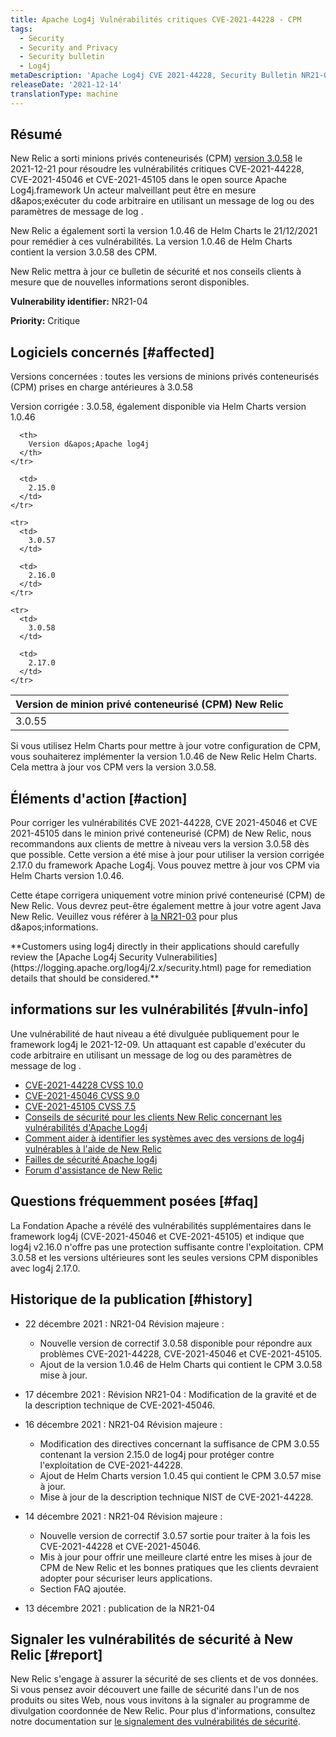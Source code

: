 ```yaml
---
title: Apache Log4j Vulnérabilités critiques CVE-2021-44228 - CPM
tags:
  - Security
  - Security and Privacy
  - Security bulletin
  - Log4j
metaDescription: 'Apache Log4j CVE 2021-44228, Security Bulletin NR21-04 (Containerized Private Minions)'
releaseDate: '2021-12-14'
translationType: machine
---
```


## Résumé

New Relic a sorti minions privés conteneurisés (CPM) [version 3.0.58](/docs/release-notes/synthetics-release-notes/containerized-private-minions-release-notes/containerized-private-minion-cpm-3058/) le 2021-12-21 pour résoudre les vulnérabilités critiques CVE-2021-44228, CVE-2021-45046 et CVE-2021-45105 dans le open source Apache Log4j.framework Un acteur malveillant peut être en mesure d&amp;apos;exécuter du code arbitraire en utilisant un message de log ou des paramètres de message de log .

New Relic a également sorti la version 1.0.46 de Helm Charts le 21/12/2021 pour remédier à ces vulnérabilités. La version 1.0.46 de Helm Charts contient la version 3.0.58 des CPM.

New Relic mettra à jour ce bulletin de sécurité et nos conseils clients à mesure que de nouvelles informations seront disponibles.

<DNT>**Vulnerability identifier:**</DNT> NR21-04

<DNT>**Priority:**</DNT> Critique

## Logiciels concernés [#affected]

Versions concernées : toutes les versions de minions privés conteneurisés (CPM) prises en charge antérieures à 3.0.58

Version corrigée : 3.0.58, également disponible via Helm Charts version 1.0.46

<table>
  <thead>
    <tr>
      <th>
        Version de minion privé conteneurisé (CPM) New Relic
      </th>

      <th>
        Version d&apos;Apache log4j
      </th>
    </tr>
  </thead>

  <tbody>
    <tr>
      <td>
        3.0.55
      </td>

      <td>
        2.15.0
      </td>
    </tr>

    <tr>
      <td>
        3.0.57
      </td>

      <td>
        2.16.0
      </td>
    </tr>

    <tr>
      <td>
        3.0.58
      </td>

      <td>
        2.17.0
      </td>
    </tr>
  </tbody>
</table>

Si vous utilisez Helm Charts pour mettre à jour votre configuration de CPM, vous souhaiterez implémenter la version 1.0.46 de New Relic Helm Charts. Cela mettra à jour vos CPM vers la version 3.0.58.

## Éléments d&apos;action [#action]

Pour corriger les vulnérabilités CVE 2021-44228, CVE 2021-45046 et CVE 2021-45105 dans le minion privé conteneurisé (CPM) de New Relic, nous recommandons aux clients de mettre à niveau vers la version 3.0.58 dès que possible. Cette version a été mise à jour pour utiliser la version corrigée 2.17.0 du framework Apache Log4j. Vous pouvez mettre à jour vos CPM via Helm Charts version 1.0.46.

Cette étape corrigera uniquement votre minion privé conteneurisé (CPM) de New Relic. Vous devrez peut-être également mettre à jour votre agent Java New Relic. Veuillez vous référer à [la NR21-03](/docs/security/new-relic-security/security-bulletins/security-bulletin-nr21-03) pour plus d&amp;apos;informations.

<DNT>
  **Customers using log4j directly in their applications should carefully review the [Apache Log4j Security Vulnerabilities](https://logging.apache.org/log4j/2.x/security.html) page for remediation details that should be considered.**
</DNT>

## informations sur les vulnérabilités [#vuln-info]

Une vulnérabilité de haut niveau a été divulguée publiquement pour le framework log4j le 2021-12-09. Un attaquant est capable d&apos;exécuter du code arbitraire en utilisant un message de log ou des paramètres de message de log .

* [CVE-2021-44228 CVSS 10.0](https://cve.mitre.org/cgi-bin/cvename.cgi?name=CVE-2021-44228)
* [CVE-2021-45046 CVSS 9.0](https://cve.mitre.org/cgi-bin/cvename.cgi?name=CVE-2021-45046)
* [CVE-2021-45105 CVSS 7.5](https://cve.mitre.org/cgi-bin/cvename.cgi?name=CVE-2021-45105)
* [Conseils de sécurité pour les clients New Relic concernant les vulnérabilités d&apos;Apache Log4j](https://newrelic.com/blog/nerdlog/security-guidance-for-log4j)
* [Comment aider à identifier les systèmes avec des versions de log4j vulnérables à l&apos;aide de New Relic](https://newrelic.com/blog/how-to-relic/new-relic-log4j-detection)
* [Failles de sécurité Apache log4j](https://logging.apache.org/log4j/2.x/security.html)
* [Forum d&apos;assistance de New Relic](https://discuss.newrelic.com/t/log4j-zero-day-vulnerability-and-the-new-relic-java-agent/170322)

## Questions fréquemment posées [#faq]

<CollapserGroup>
  <Collapser id="357-update" title="J'ai mis à jour CPM 3.0.55 déjà. Dois-je mettre à jour vers la version 3.0.58 ?">
    La Fondation Apache a révélé des vulnérabilités supplémentaires dans le framework log4j (CVE-2021-45046 et CVE-2021-45105) et indique que log4j v2.16.0 n&apos;offre pas une protection suffisante contre l&apos;exploitation. CPM 3.0.58 et les versions ultérieures sont les seules versions CPM disponibles avec log4j 2.17.0.
  </Collapser>
</CollapserGroup>

## Historique de la publication [#history]

* 22 décembre 2021 : NR21-04 Révision majeure :

  * Nouvelle version de correctif 3.0.58 disponible pour répondre aux problèmes CVE-2021-44228, CVE-2021-45046 et CVE-2021-45105.
  * Ajout de la version 1.0.46 de Helm Charts qui contient le CPM 3.0.58 mise à jour.

* 17 décembre 2021 : Révision NR21-04 : Modification de la gravité et de la description technique de CVE-2021-45046.

* 16 décembre 2021 : NR21-04 Révision majeure :

  * Modification des directives concernant la suffisance de CPM 3.0.55 contenant la version 2.15.0 de log4j pour protéger contre l&apos;exploitation de CVE-2021-44228.
  * Ajout de Helm Charts version 1.0.45 qui contient le CPM 3.0.57 mise à jour.
  * Mise à jour de la description technique NIST de CVE-2021-44228.

* 14 décembre 2021 : NR21-04 Révision majeure :

  * Nouvelle version de correctif 3.0.57 sortie pour traiter à la fois les CVE-2021-44228 et CVE-2021-45046.
  * Mis à jour pour offrir une meilleure clarté entre les mises à jour de CPM de New Relic et les bonnes pratiques que les clients devraient adopter pour sécuriser leurs applications.
  * Section FAQ ajoutée.

* 13 décembre 2021 : publication de la NR21-04

## Signaler les vulnérabilités de sécurité à New Relic [#report]

New Relic s&apos;engage à assurer la sécurité de ses clients et de vos données. Si vous pensez avoir découvert une faille de sécurité dans l&apos;un de nos produits ou sites Web, nous vous invitons à la signaler au programme de divulgation coordonnée de New Relic. Pour plus d&apos;informations, consultez notre documentation sur [le signalement des vulnérabilités de sécurité](/docs/security/new-relic-security/data-privacy/reporting-security-vulnerabilities).